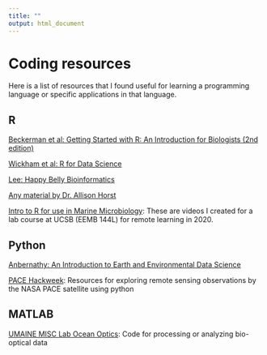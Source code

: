 ```yaml
---
title: ""
output: html_document
---
```


# Coding resources

Here is a list of resources that I found useful for learning a programming language or specific applications in that language.

## R

[Beckerman et al: Getting Started with R: An Introduction for Biologists (2nd edition)](https://www.amazon.com/Getting-Started-R-Introduction-Biologists/dp/0198787847)

[Wickham et al: R for Data Science](https://www.tidyverse.org/learn/)

[Lee: Happy Belly Bioinformatics](https://astrobiomike.github.io)

[Any material by Dr. Allison Horst](https://allisonhorst.github.io)

[Intro to R for use in Marine Microbiology](https://drive.google.com/drive/u/2/folders/14lipZSQuCMKqCCCrjQbpIYEtPhch91L5): These are videos I created for a lab course at UCSB (EEMB 144L) for remote learning in 2020.

## Python

[Anbernathy: An Introduction to Earth and Environmental Data Science](https://earth-env-data-science.github.io/intro.html)

[PACE Hackweek](https://pacehackweek.github.io/pace-2024/intro.html): Resources for exploring remote sensing observations by the NASA PACE satellite using python

## MATLAB

[UMAINE MISC Lab Ocean Optics](https://github.com/OceanOptics): Code for processing or analyzing bio-optical data